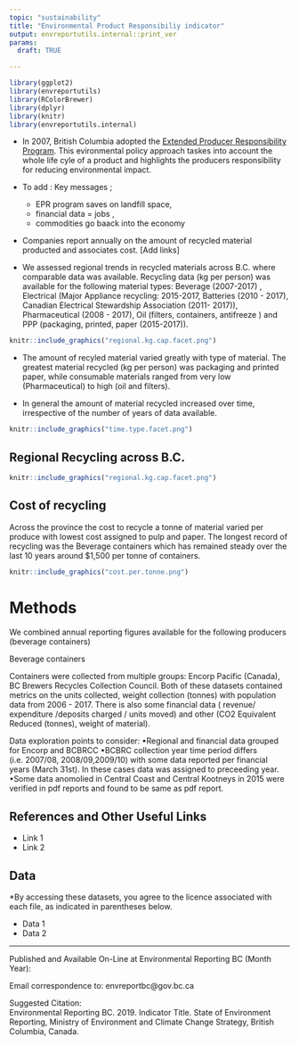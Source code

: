 ```yaml
---
topic: "sustainability"
title: "Environmental Product Responsibiliy indicator"
output: envreportutils.internal::print_ver
params:
  draft: TRUE

---
```


<!--
Copyright 2018 Province of British Columbia

Licensed under the Apache License, Version 2.0 (the "License");
you may not use this file except in compliance with the License.
You may obtain a copy of the License at

http://www.apache.org/licenses/LICENSE-2.0

Unless required by applicable law or agreed to in writing, software distributed under the License is distributed on an "AS IS" BASIS,
WITHOUT WARRANTIES OR CONDITIONS OF ANY KIND, either express or implied.
See the License for the specific language governing permissions and limitations under the License.
-->

```r

library(ggplot2)
library(envreportutils)
library(RColorBrewer)
library(dplyr)
library(knitr)
library(envreportutils.internal)


```


* In 2007, British Columbia adopted the [Extended Producer Responsibility Program](https://www2.gov.bc.ca/gov/content/environment/waste-management/recycling/product-stewardship). This evironmental policy approach taskes into account the whole life cyle of a product and highlights the producers responsibility for reducing environmental impact. 


* To add : Key messages ; 
  +  EPR program saves on landfill space, 
  + financial data = jobs , 
  + commodities go baack into the economy 


* Companies report annually on the amount of recycled material producted and associates cost. [Add links]

* We assessed regional trends in recycled materials across B.C. where comparable data was available. Recycling data (kg per person) was available for the following material types: Beverage (2007-2017) , Electrical (Major Appliance recycling: 2015-2017, Batteries (2010 - 2017), Canadian Electrical Stewardship Association (2011- 2017)), Pharmaceutical (2008 - 2017), Oil (filters, containers, antifreeze ) and PPP (packaging, printed, paper (2015-2017)).  


\newpage 

\vspace{.8cm}

```r

knitr::include_graphics("regional.kg.cap.facet.png")

```


* The amount of recyled material varied greatly with type of material. The greatest material recycled (kg per person) was packaging and printed paper, while consumable materials ranged from very low (Pharmaceutical)  to high (oil and filters).  

* In general the amount of material recycled increased over time, irrespective of the number of years of data available.  


```r

knitr::include_graphics("time.type.facet.png")

```



\newpage 

## Regional Recycling across B.C. 


\vspace{.8cm}

```r

knitr::include_graphics("regional.kg.cap.facet.png")

```



## Cost of recycling 

Across the province the cost to recycle a tonne of material varied per produce with lowest cost assigned to pulp and paper. The longest record of recycling was the Beverage containers which has remained steady over the last 10 years around $1,500 per tonne of containers.  


```r

knitr::include_graphics("cost.per.tonne.png")

```


# Methods 

We combined annual reporting figures available for the following producers (beverage containers) 


Beverage containers 

Containers were collected from multiple groups: Encorp Pacific (Canada), BC Brewers Recycles Collection Council. Both of these datasets contained metrics on the units collected, weight collection (tonnes) with population data from 2006 - 2017. There is also some financial data ( revenue/ expenditure /deposits charged / units moved) and other (CO2 Equivalent Reduced (tonnes), weight of material).

Data exploration points to consider:
•Regional and financial data grouped for Encorp and BCBRCC
•BCBRC collection year time period differs (i.e. 2007/08, 2008/09,2009/10) with some data reported per financial years (March 31st). In these cases data was assigned to preceeding year.
•Some data anomolied in Central Coast and Central Kootneys in 2015 were verified in pdf reports and found to be same as pdf report.




## References and Other Useful Links

* Link 1
* Link 2

## Data

\*By accessing these datasets, you agree to the licence associated with each file, as indicated in parentheses below.

* Data 1
* Data 2

----

Published and Available On-Line at Environmental Reporting BC (Month Year):  
[](http://www.env.gov.bc.ca/soe)

Email correspondence to: envreportbc@gov.bc.ca

Suggested Citation:  
Environmental Reporting BC. 2019. Indicator Title. State of Environment Reporting, Ministry of Environment and Climate Change Strategy, British Columbia, Canada.
